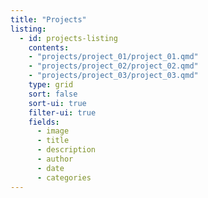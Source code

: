 ---
title: "Projects"
listing:
  - id: projects-listing
    contents:
    - "projects/project_01/project_01.qmd"
    - "projects/project_02/project_02.qmd"
    - "projects/project_03/project_03.qmd"
    type: grid
    sort: false
    sort-ui: true
    filter-ui: true
    fields:
      - image
      - title
      - description
      - author
      - date
      - categories
---
